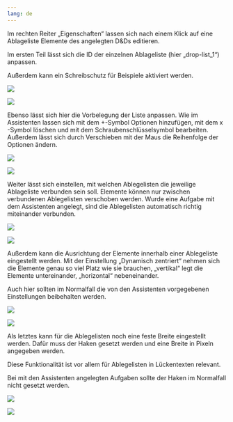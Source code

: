 ```yaml
---
lang: de
---
```


Im rechten Reiter „Eigenschaften“ lassen sich nach einem Klick auf eine Ablageliste Elemente des angelegten D&Ds editieren. 

Im ersten Teil lässt sich die ID der einzelnen Ablageliste (hier „drop-list_1“) anpassen.

Außerdem kann ein Schreibschutz für Beispiele aktiviert werden.

:::{.content-hidden unless-meta="ist-glossar"}
![](DaD_Fragment_Grafik_eins.png)
:::
:::{.content-hidden when-meta="ist-glossar"}
![](../../Glossar/DaD_Fragment_Grafik_eins.png)
:::

Ebenso lässt sich hier die Vorbelegung der Liste anpassen. Wie im Assistenten lassen sich mit dem +-Symbol Optionen hinzufügen, mit dem x -Symbol löschen und mit dem Schraubenschlüsselsymbol bearbeiten. Außerdem lässt sich durch Verschieben mit der Maus die Reihenfolge der Optionen ändern.

:::{.content-hidden unless-meta="ist-glossar"}
![](DaD_Fragment_Grafik_zwei.png)
:::
:::{.content-hidden when-meta="ist-glossar"}
![](../../Glossar/DaD_Fragment_Grafik_zwei.png)
:::

Weiter lässt sich einstellen, mit welchen Ablegelisten die jeweilige Ablageliste verbunden sein soll. Elemente können nur zwischen verbundenen Ablegelisten verschoben werden. Wurde eine Aufgabe mit dem Assistenten angelegt, sind die Ablegelisten automatisch richtig miteinander verbunden.

:::{.content-hidden unless-meta="ist-glossar"}
![](DaD_Fragment_Grafik_drei.png)
:::
:::{.content-hidden when-meta="ist-glossar"}
![](../../Glossar/DaD_Fragment_Grafik_drei.png)
:::

Außerdem kann die Ausrichtung der Elemente innerhalb einer Ablegeliste eingestellt werden. Mit der Einstellung „Dynamisch zentriert“ nehmen sich die Elemente genau so viel Platz wie sie brauchen, „vertikal“ legt die Elemente untereinander, „horizontal“ nebeneinander. 

Auch hier sollten im Normalfall die von den Assistenten vorgegebenen Einstellungen beibehalten werden.

:::{.content-hidden unless-meta="ist-glossar"}
![](DaD_Fragment_Grafik_vier.png)
:::
:::{.content-hidden when-meta="ist-glossar"}
![](../../Glossar/DaD_Fragment_Grafik_vier.png)
:::

Als letztes kann für die Ablegelisten noch eine feste Breite eingestellt werden. Dafür muss der Haken gesetzt werden und eine Breite in Pixeln angegeben werden. 

Diese Funktionalität ist vor allem für Ablegelisten in Lückentexten relevant. 

Bei mit den Assistenten angelegten Aufgaben sollte der Haken im Normalfall nicht gesetzt werden.

:::{.content-hidden unless-meta="ist-glossar"}
![](DaD_Fragment_Grafik_funf.png)
:::
:::{.content-hidden when-meta="ist-glossar"}
![](../../Glossar/DaD_Fragment_Grafik_funf.png)
:::